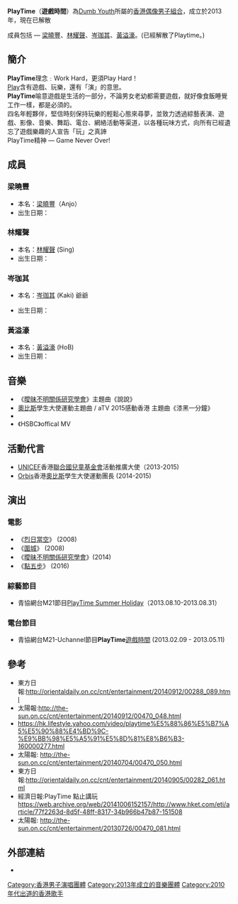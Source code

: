{{multiple issues|

{{blpsources|time=2015-04-07T07:24:11+00:00}}
{{expand|time=2015-04-07T07:24:11+00:00}}
{{newsrelease|time=2015-04-07T07:24:11+00:00}}
{{no footnotes|time=2015-04-07T07:24:11+00:00}}
{{prose|time=2015-04-07T07:24:11+00:00}}
}}
{{藝人
|subject_name   = PlayTime(遊戲時間)

|職業 = [[歌手|歌手]]、[[演員|演員]]、[[主持|主持]]
|類型 = 組合
|出道地點 = {{Hong Kong}}
| 經紀公司 = [[Dumb_Youth|Dumb Youth]]
| 現任成員 =[[梁曉豐|梁曉豐]]<br>[[林耀聲|林耀聲]]<br>[[岑珈其|岑珈其]]<br>[[黃溢濠|黃溢濠]]
}}
'''PlayTime'''（'''遊戲時間'''）為[[Dumb_Youth|Dumb Youth]]所屬的[[香港|香港]][[偶像|偶像]][[男子組合|男子組合]]，成立於2013年，現在已解散

成員包括 — [[梁曉豐|梁曉豐]]、[[林耀聲|林耀聲]]、[[岑珈其|岑珈其]]、[[黃溢濠|黃溢濠]]。(已經解散了Playtime。)

== 簡介 ==
'''PlayTime'''理念﹕Work Hard，更須Play Hard！<br>[[Play|Play]]含有遊戲、玩樂，還有「演」的意思。<br>'''PlayTime'''喻意遊戲是生活的一部分，不論男女老幼都需要遊戲，就好像食飯睡覺工作一樣，都是必須的。<br>四名年輕夥伴，堅信時刻保持玩樂的輕鬆心態來尋夢，並致力透過綜藝表演、遊戲、影像、音樂、舞蹈、電台、網絡活動等渠道，以各種玩味方式，向所有已經遺忘了遊戲樂趣的人宣告「玩」之真諦<br>PlayTime精神 — Game Never Over!

== 成員 ==
=== 梁曉豐 ===
*本名：[[梁曉豐|梁曉豐]]（Anjo）
*出生日期：{{birth_date_and_age|1983|3|4}}
=== 林耀聲 ===
*本名：[[林耀聲|林耀聲]] (Sing)
*出生日期：{{birth_date_and_age|1989|7|3}}
=== 岑珈其 ===
*本名：[[岑珈其|岑珈其]] (Kaki) 爺爺

*出生日期：{{birth_date_and_age|1990|7|24}}

=== 黃溢濠 ===
*本名：[[黃溢濠|黃溢濠]] (HoB)
*出生日期：{{birth_date_and_age|1993|1|9}}

== 音樂 ==
*《[[曖昧不明關係研究學會|曖昧不明關係研究學會]]》主題曲《說說》 
*[[奧比斯|奧比斯]]學生大使運動主題曲 / aTV 2015感動香港 主題曲《漆黑一分鐘》
*
*《HSBC》offical MV

==活動代言==
* [[UNICEF|UNICEF]]香港[[聯合國兒童基金會|聯合國兒童基金會]]活動推廣大使（2013-2015) 
*[[Orbis|Orbis]]香港[[奧比斯|奧比斯]]學生大使運動團長 (2014-2015)

==演出==
=== 電影 ===
*《[[烈日當空|烈日當空]]》 (2008)
*《[[圍城_(電影)|圍城]]》 (2008) 
*《[[曖昧不明關係研究學會|曖昧不明關係研究學會]]》(2014)
*《[[點五步|點五步]]》 (2016)

=== 綜藝節目 ===
*青協網台M21節目[[PlayTime_Summer_Holiday|PlayTime Summer Holiday]]（2013.08.10-2013.08.31）

=== 電台節目 ===
*青協網台M21-Uchannel節目'''PlayTime'''[[遊戲時間|遊戲時間]] (2013.02.09 - 2013.05.11)

== 參考 ==
*東方日報:http://orientaldaily.on.cc/cnt/entertainment/20140912/00288_089.html {{Wayback|url=http://orientaldaily.on.cc/cnt/entertainment/20140912/00288_089.html |date=20141006184350 }}
*太陽報:http://the-sun.on.cc/cnt/entertainment/20140912/00470_048.html {{Wayback|url=http://the-sun.on.cc/cnt/entertainment/20140912/00470_048.html |date=20141006135611 }}
*https://hk.lifestyle.yahoo.com/video/playtime%E5%88%86%E5%B7%A5%E5%90%88%E4%BD%9C-%E9%BB%98%E5%A5%91%E5%8D%81%E8%B6%B3-160000277.html {{Wayback|url=https://hk.lifestyle.yahoo.com/video/playtime%E5%88%86%E5%B7%A5%E5%90%88%E4%BD%9C-%E9%BB%98%E5%A5%91%E5%8D%81%E8%B6%B3-160000277.html |date=20141006142333 }}
*太陽報: http://the-sun.on.cc/cnt/entertainment/20140704/00470_050.html {{Wayback|url=http://the-sun.on.cc/cnt/entertainment/20140704/00470_050.html |date=20160304230243 }}
*東方日報:http://orientaldaily.on.cc/cnt/entertainment/20140905/00282_061.html {{Wayback|url=http://orientaldaily.on.cc/cnt/entertainment/20140905/00282_061.html |date=20141006141612 }}
*經濟日報:PlayTime 點止講玩 https://web.archive.org/web/20141006152157/http://www.hket.com/eti/article/77f2263d-8d5f-48ff-8317-34b966b47b87-151508
*太陽報: http://the-sun.on.cc/cnt/entertainment/20130726/00470_081.html {{Wayback|url=http://the-sun.on.cc/cnt/entertainment/20130726/00470_081.html |date=20151125180859 }}

== 外部連結 ==
*{{facebook|PlayTimeHK}}

[[Category:香港男子演唱團體|Category:香港男子演唱團體]]
[[Category:2013年成立的音樂團體|Category:2013年成立的音樂團體]]
[[Category:2010年代出道的香港歌手|Category:2010年代出道的香港歌手]]